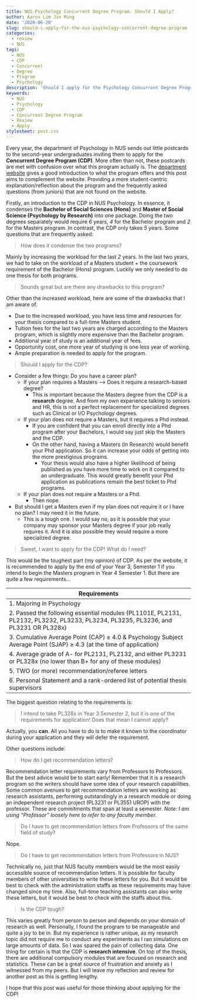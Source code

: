 ```yaml
---
title: NUS Psychology Concurrent Degree Program. Should I Apply?
author: Aaron Lim Jin Ming
date: '2020-06-20'
slug: should-i-apply-for-the-nus-psychology-concurrent-degree-program
categories:
  - review
  - NUS
tags:
  - NUS
  - CDP
  - Concurrent
  - Degree
  - Program
  - Psychology
description: 'Should I apply for the Psychology Concurrent Degree Program (CDP) offered in the National University of Singapore (NUS)?'
keywords: 
  - NUS
  - Psychology
  - CDP
  - Concurrent Degree Program
  - Review
  - Apply
stylesheet: post.css
---
```


Every year, the department of Psychology in NUS sends out little postcards to the second-year undergraduates inviting them to apply for the **Concurrent Degree Program (CDP)**. More often than not, these postcards are met with confusion over what this program actually is. The [department website](https://www.fas.nus.edu.sg/psy/prospective/index.html#concurrent) gives a good introduction to what the program offers and this post aims to complement the website. Providing a more student-centric explanation/reflection about the program and the frequently asked questions (from juniors) that are not found on the website.
 
Firstly, an introduction to the CDP in NUS Psychology. In essence, it condenses the **Bachelor of Social Sciences (Hons)** and **Master of Social Science (Psychology by Research)** into one package. Doing the two degrees separately would require *6* years, *4* for the Bachelor program and *2* for the Masters program. In contrast, the CDP only takes *5* years. Some questions that are frequently asked:

> How does it condense the two programs?

Mainly by increasing the workload for the last *2* years. In the last two years, we had to take on the workload of a Masters student + the coursework requirement of the Bachelor (Hons) program. Luckily we only needed to do one thesis for both programs.

> Sounds great but are there any drawbacks to this program?

Other than the increased workload, here are some of the drawbacks that I am aware of.

* Due to the increased workload, you have less time and resources for your thesis compared to a full-time Masters student.
* Tuition fees for the last two years are charged according to the Masters program, which is slightly more expensive than the Bachelor program.
* Additional year of study is an additional year of fees.
* Opportunity cost, one more year of studying is one less year of working.
* Ample preparation is needed to apply for the program.

> Should I apply for the CDP?

* Consider a few things: Do you have a career plan?
    * If your plan requires a Masters --> Does it require a research-based degree?
        * This is important because the Masters degree from the CDP is a **research** degree. And from my own experience talking to seniors and HR, this is not a perfect replacement for specialized degrees such as Clinical or I/O Psychology degrees.
    * If your plan does not require a Masters, but it requires a Phd instead.
        * If you are confident that you can enroll directly into a Phd program after your Bachelors, I would say just skip the Masters and the CDP.
        * On the other hand, having a Masters (in Research) would benefit your Phd application. So it can increase your odds of getting into the more prestigious programs. 
            * Your thesis would also have a higher likelihood of being published as you have more time to work on it compared to an undergraduate. This would greatly benefit your Phd application as publications remain the best ticket to Phd programs.
    * If your plan does not require a Masters or a Phd.
        * Then nope.
* But should I get a Masters even if my plan does not require it or I have no plan? I may need it in the future.
    * This is a tough one. I would say no, as it is possible that your company may sponsor your Masters degree if your job really requires it. And it is also possible they would require a more specialized degree.
        
> Sweet, I want to apply for the CDP! What do I need?

This would be the toughest part (my opinion) of CDP. As per the website, it is recommended to apply by the end of your Year 3, Semester 1 if you intend to begin the Masters program in Year 4 Semester 1. But there are quite a few requirements...

|Requirements|
|--------|    
|1. Majoring in Psychology|
|2. Passed the following essential modules (PL1101E, PL2131, PL2132, PL3232, PL3233, PL3234, PL3235, PL3236, and PL3231 OR PL328x)|
|3. Cumulative Average Point (CAP) ≥ 4.0 & Psychology Subject Average Point (SJAP) ≥ 4.3 (at the time of application)|
|4. Average grade of A- for PL2131, PL2132, and either PL3231 or PL328x (no lower than B+ for any of these modules)|
|5. TWO (or more) recommendation/referee letters|
|6. Personal Statement and a rank-ordered list of potential thesis supervisors|

The biggest question relating to the requirements is:

> I intend to take PL328x in Year 3 Semester 2, but it is one of the requirements for application! Does that mean I cannot apply?

Actually, you **can**. All you have to do is to make it known to the coordinator during your application and they will defer the requirement.
    
Other questions include:

> How do I get recommendation letters?

Recommendation letter requirements vary from Professors to Professors. But the best advice would be to start early! Remember that it is a research program so the writers should have some idea of your research capabilities. Some common avenues to get recommendation letters are working as research assistants, performing outstandingly in a research module or doing an independent research project (PL3231 or PL3551 UROP) with the professor. These are commitments that span at least a semester.
*Note: I am using "Professor" loosely here to refer to any faculty member.*

> Do I have to get recommendation letters from Professors of the same field of study?

Nope.

> Do I have to get recommendation letters from Professors in NUS?

Technically no, just that NUS faculty members would be the most easily accessible source of recommendation letters. It is possible for faculty members of other universities to write these letters for you. But it would be best to check with the administration staffs as these requirements may have changed since my time. Also, full-time teaching assistants can also write these letters, but it would be best to check with the staffs about this.

> Is the CDP tough?

This varies greatly from person to person and depends on your domain of research as well. Personally, I found the program to be manageable and quite a joy to be in. But my experience is rather unique, as my research topic did not require me to conduct any experiments as I ran simulations on large amounts of data. So I was spared the pain of collecting data. One thing for certain is that the CDP is **research intensive**. On top of the thesis, there are additional compulsory modules that are focused on research and statistics. These can be a great source of frustration and anxiety as I witnessed from my peers. But I will leave my reflection and review for another post as this is getting lengthy.

I hope that this post was useful for those thinking about applying for the CDP!
